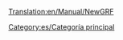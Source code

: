 [[Translation:en/Manual/NewGRF]]

{{en/Bilingual box| es
| Lo siguiente es una lista de páginas relacionadas con NewGRF.
| The following is a list of pages relating to NewGRF.}}


{{es/Navbox NewGRF}}

[[Category:es/Categoría principal]]